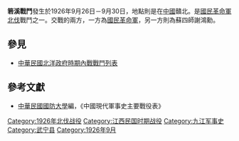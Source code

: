 {{Infobox Military Conflict|
campaign=|
image=|
caption=|
conflict=箬溪戰鬥|
date=1926年9月26日－9月30日|
place=[[中國|中國]]贛北|
result=[[國民革命軍|國民革命軍]]採右翼迂迴及正面猛攻戰術，蘇四師挫敗。另外，蘇四師指揮官[[謝鴻勛|謝鴻勛]]負傷赴滬醫治後，不治身亡。戰後蘇四師解散，被俘官兵2000餘人，國軍亦傷亡千人|
combatant1=國民革命軍七軍|
combatant2=蘇四師| 
commander1=李宗仁、夏威、胡宗鐸|
commander2=謝鴻勛|
strength1=|
strength2=|
casualties1=|
casualties2=|
}}
'''箬溪戰鬥'''發生於1926年9月26日－9月30日，地點則是在[[中國|中國]]贛北。是[[國民革命軍北伐|國民革命軍北伐]]戰鬥之一。交戰的兩方，一方為[[國民革命軍|國民革命軍]]，另一方則為蘇四師謝鴻勳。
==參見==
*[[中華民國北洋政府時期內戰戰鬥列表|中華民國北洋政府時期內戰戰鬥列表]]
==參考文獻==
*[[中華民國|中華民國]][[國防大學_(臺灣)|國防大學]]編，《中國現代軍事史主要戰役表》

[[Category:1926年北伐战役|Category:1926年北伐战役]]
[[Category:江西民国时期战役|Category:江西民国时期战役]]
[[Category:九江军事史|Category:九江军事史]]
[[Category:武宁县|Category:武宁县]]
[[Category:1926年9月|Category:1926年9月]]
